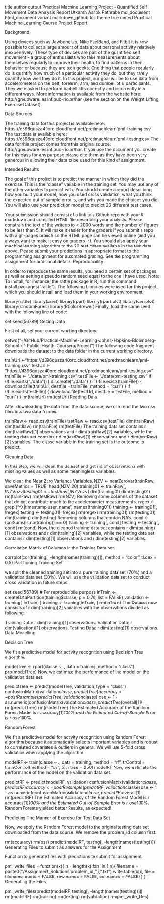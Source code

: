 title	author	output
Practical Machine Learning Project - Quantified Self Movement Data Analysis Report
Utkarsh Ashok Pathrabe
md_document	html_document
variant
markdown_github
toc	theme
true
united
Practical Machine Learning Course Project Report


Background

Using devices such as Jawbone Up, Nike FuelBand, and Fitbit it is now possible to collect a large amount of data about personal activity relatively inexpensively. These type of devices are part of the quantified self movement - a group of enthusiasts who take measurements about themselves regularly to improve their health, to find patterns in their behavior, or because they are tech geeks. One thing that people regularly do is quantify how much of a particular activity they do, but they rarely quantify how well they do it. In this project, our goal will be to use data from accelerometers on the belt, forearm, arm, and dumbell of 6 participants. They were asked to perform barbell lifts correctly and incorrectly in 5 different ways. More information is available from the website here: http://groupware.les.inf.puc-rio.br/har (see the section on the Weight Lifting Exercise Dataset).

Data Sources

The training data for this project is available here:
https://d396qusza40orc.cloudfront.net/predmachlearn/pml-training.csv
The test data is available here:
https://d396qusza40orc.cloudfront.net/predmachlearn/pml-testing.csv
The data for this project comes from this original source: http://groupware.les.inf.puc-rio.br/har. If you use the document you create for this class for any purpose please cite them as they have been very generous in allowing their data to be used for this kind of assignment.

Intended Results

The goal of this project is to predict the manner in which they did the exercise. This is the "classe" variable in the training set. You may use any of the other variables to predict with. You should create a report describing how you built your model, how you used cross validation, what you think the expected out of sample error is, and why you made the choices you did. You will also use your prediction model to predict 20 different test cases.

Your submission should consist of a link to a Github repo with your R markdown and compiled HTML file describing your analysis. Please constrain the text of the writeup to < 2000 words and the number of figures to be less than 5. It will make it easier for the graders if you submit a repo with a gh-pages branch so the HTML page can be viewed online (and you always want to make it easy on graders :-).
You should also apply your machine learning algorithm to the 20 test cases available in the test data above. Please submit your predictions in appropriate format to the programming assignment for automated grading. See the programming assignment for additional details.
Reproducibility

In order to reproduce the same results, you need a certain set of packages as well as setting a pseudo random seed equal to the one I have used.
Note: To install, for instance, the rattle package in R, run this command: install.packages("rattle").
The following Libraries were used for this project, which you should install and load them in your working environment.

library(rattle)
library(caret)
library(rpart)
library(rpart.plot)
library(corrplot)
library(randomForest)
library(RColorBrewer)
Finally, load the same seed with the following line of code:

set.seed(56789)
Getting Data

First of all, set your current working directory.

setwd("~/GitHub/Practical-Machine-Learning-Johns-Hopkins-Bloomberg-School-of-Public-Health-Coursera/Project")
The following code fragment downloads the dataset to the data folder in the current working directory.

trainUrl <-"https://d396qusza40orc.cloudfront.net/predmachlearn/pml-training.csv"
testUrl <- "https://d396qusza40orc.cloudfront.net/predmachlearn/pml-testing.csv"
trainFile <- "./data/pml-training.csv"
testFile  <- "./data/pml-testing.csv"
if (!file.exists("./data")) {
  dir.create("./data")
}
if (!file.exists(trainFile)) {
  download.file(trainUrl, destfile = trainFile, method = "curl")
}
if (!file.exists(testFile)) {
  download.file(testUrl, destfile = testFile, method = "curl")
}
rm(trainUrl)
rm(testUrl)
Reading Data

After downloading the data from the data source, we can read the two csv files into two data frames.

trainRaw <- read.csv(trainFile)
testRaw <- read.csv(testFile)
dim(trainRaw)
dim(testRaw)
rm(trainFile)
rm(testFile)
The training data set contains r dim(trainRaw)[1] observations and r dim(trainRaw)[2] variables, while the testing data set contains r dim(testRaw)[1] observations and r dim(testRaw)[2] variables. The classe variable in the training set is the outcome to predict.

Cleaning Data

In this step, we will clean the dataset and get rid of observations with missing values as well as some meaningless variables.

We clean the Near Zero Variance Variables.
NZV <- nearZeroVar(trainRaw, saveMetrics = TRUE)
head(NZV, 20)
training01 <- trainRaw[, !NZV$nzv]
testing01 <- testRaw[, !NZV$nzv]
dim(training01)
dim(testing01)
rm(trainRaw)
rm(testRaw)
rm(NZV)
Removing some columns of the dataset that do not contribute much to the accelerometer measurements.
regex <- grepl("^X|timestamp|user_name", names(training01))
training <- training01[, !regex]
testing <- testing01[, !regex]
rm(regex)
rm(training01)
rm(testing01)
dim(training)
dim(testing)
Removing columns that contain NA's.
cond <- (colSums(is.na(training)) == 0)
training <- training[, cond]
testing <- testing[, cond]
rm(cond)
Now, the cleaned training data set contains r dim(training)[1] observations and r dim(training)[2] variables, while the testing data set contains r dim(testing)[1] observations and r dim(testing)[2] variables.

Correlation Matrix of Columns in the Training Data set.

corrplot(cor(training[, -length(names(training))]), method = "color", tl.cex = 0.5)
Partitioning Training Set

we split the cleaned training set into a pure training data set (70%) and a validation data set (30%). We will use the validation data set to conduct cross validation in future steps.

set.seed(56789) # For reproducibile purpose
inTrain <- createDataPartition(training$classe, p = 0.70, list = FALSE)
validation <- training[-inTrain, ]
training <- training[inTrain, ]
rm(inTrain)
The Dataset now consists of r dim(training)[2] variables with the observations divided as following:

Training Data: r dim(training)[1] observations.
Validation Data: r dim(validation)[1] observations.
Testing Data: r dim(testing)[1] observations.
Data Modelling

Decision Tree

We fit a predictive model for activity recognition using Decision Tree algorithm.

modelTree <- rpart(classe ~ ., data = training, method = "class")
prp(modelTree)
Now, we estimate the performance of the model on the validation data set.

predictTree <- predict(modelTree, validation, type = "class")
confusionMatrix(validation$classe, predictTree)
accuracy <- postResample(predictTree, validation$classe)
ose <- 1 - as.numeric(confusionMatrix(validation$classe, predictTree)$overall[1])
rm(predictTree)
rm(modelTree)
The Estimated Accuracy of the Random Forest Model is r accuracy[1]*100% and the Estimated Out-of-Sample Error is r ose*100%.

Random Forest

We fit a predictive model for activity recognition using Random Forest algorithm because it automatically selects important variables and is robust to correlated covariates & outliers in general.
We will use 5-fold cross validation when applying the algorithm.

modelRF <- train(classe ~ ., data = training, method = "rf", trControl = trainControl(method = "cv", 5), ntree = 250)
modelRF
Now, we estimate the performance of the model on the validation data set.

predictRF <- predict(modelRF, validation)
confusionMatrix(validation$classe, predictRF)
accuracy <- postResample(predictRF, validation$classe)
ose <- 1 - as.numeric(confusionMatrix(validation$classe, predictRF)$overall[1])
rm(predictRF)
The Estimated Accuracy of the Random Forest Model is r accuracy[1]*100% and the Estimated Out-of-Sample Error is r ose*100%.
Random Forests yielded better Results, as expected!

Predicting The Manner of Exercise for Test Data Set

Now, we apply the Random Forest model to the original testing data set downloaded from the data source. We remove the problem_id column first.

rm(accuracy)
rm(ose)
predict(modelRF, testing[, -length(names(testing))])
Generating Files to submit as answers for the Assignment

Function to generate files with predictions to submit for assignment.

pml_write_files = function(x){
  n = length(x)
  for(i in 1:n){
    filename = paste0("./Assignment_Solutions/problem_id_",i,".txt")
    write.table(x[i], file = filename, quote = FALSE, row.names = FALSE, col.names = FALSE)
  }
}
Generating the Files.

pml_write_files(predict(modelRF, testing[, -length(names(testing))]))
rm(modelRF)
rm(training)
rm(testing)
rm(validation)
rm(pml_write_files)
